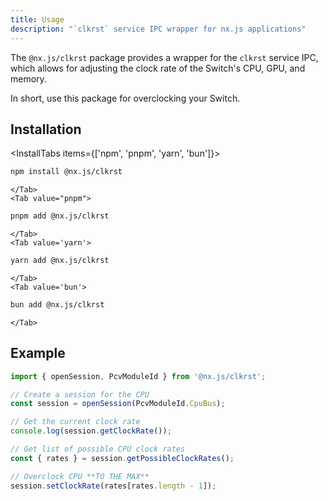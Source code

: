 ```yaml
---
title: Usage
description: "`clkrst` service IPC wrapper for nx.js applications"
---
```


The `@nx.js/clkrst` package provides a wrapper for the `clkrst` service IPC, which allows
for adjusting the clock rate of the Switch's CPU, GPU, and memory.

In short, use this package for overclocking your Switch.

## Installation

<InstallTabs items={['npm', 'pnpm', 'yarn', 'bun']}>
    <Tab value='npm'>

```bash
npm install @nx.js/clkrst
```

    </Tab>
    <Tab value="pnpm">

```bash
pnpm add @nx.js/clkrst
```

    </Tab>
    <Tab value='yarn'>

```bash
yarn add @nx.js/clkrst
```

    </Tab>
    <Tab value='bun'>

```bash
bun add @nx.js/clkrst
```

    </Tab>

</InstallTabs>

## Example

```typescript title="src/main.ts"
import { openSession, PcvModuleId } from '@nx.js/clkrst';

// Create a session for the CPU
const session = openSession(PcvModuleId.CpuBus);

// Get the current clock rate
console.log(session.getClockRate());

// Get list of possible CPU clock rates
const { rates } = session.getPossibleClockRates();

// Overclock CPU **TO THE MAX**
session.setClockRate(rates[rates.length - 1]);
```
